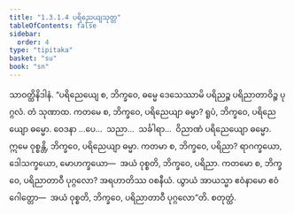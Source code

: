 ```yaml
---
title: "1.3.1.4 ပရိညေယျသုတ္တ"
tableOfContents: false
sidebar:
  order: 4
type: "tipitaka"
basket: "su"
book: "sn"
---
```



<DynamicBreadcrumb />

<Division number="106" book="sn" e="ch" v="18" p="296">

<Paragraph number="664" book="sn">
သာဝတ္ထိနိဒါနံ. “ပရိညေယျေ စ, ဘိက္ခဝေ, ဓမ္မေ ဒေသေဿာမိ ပရိညဉ္စ ပရိညာတာဝိဉ္စ ပုဂ္ဂလံ. တံ သုဏာထ. ကတမေ စ, ဘိက္ခဝေ, ပရိညေယျာ ဓမ္မာ? ရူပံ, ဘိက္ခဝေ, ပရိညေယျော ဓမ္မော. ဝေဒနာ …ပေ…  သညာ…  သင်္ခါရာ…  ဝိညာဏံ ပရိညေယျော ဓမ္မော. ဣမေ ဝုစ္စန္တိ, ဘိက္ခဝေ, ပရိညေယျာ ဓမ္မာ. ကတမာ စ, ဘိက္ခဝေ, ပရိညာ? ရာဂက္ခယော, ဒေါသက္ခယော, မောဟက္ခယော—  အယံ ဝုစ္စတိ, ဘိက္ခဝေ, ပရိညာ. ကတမော စ, ဘိက္ခဝေ, ပရိညာတာဝီ ပုဂ္ဂလော? အရဟာတိဿ ဝစနီယံ. ယွာယံ အာယသ္မာ ဧဝံနာမော ဧဝံဂေါတ္တော—  အယံ ဝုစ္စတိ, ဘိက္ခဝေ, ပရိညာတာဝီ ပုဂ္ဂလော”တိ.

</Paragraph>
</Division>

<Paragraph number="665" type="center" book="sn">
စတုတ္ထံ.
</Paragraph>